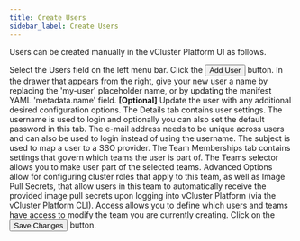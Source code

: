 ```yaml
---
title: Create Users
sidebar_label: Create Users
---
```



Users can be created manually in the vCluster Platform UI as follows.

<Flow id="create-user">
  <Step>
    Select the <NavStep>Users</NavStep> field on the left menu bar.
  </Step>
  <Step>
    Click the <Button>Add User</Button> button.
  </Step>
  <Step>
    In the drawer that appears from the right, give your new user a name by
    replacing the 'my-user' placeholder name, or by updating the manifest YAML
    'metadata.name' field.
  </Step>
  <Step>
    <b>[Optional]</b> Update the user with any additional desired configuration
    options.
    <Flow id="create-user-optional-ui">
      <Step>
        The <Label>Details</Label> tab contains user settings. The username is
        used to login and optionally you can also set the default password in
        this tab. The e-mail address needs to be unique across users and can
        also be used to login instead of using the username. The subject is used
        to map a user to a SSO provider.
      </Step>
      <Step>
        The <Label>Team Memberships</Label> tab contains settings that govern
        which teams the user is part of. The <Label>Teams</Label> selector
        allows you to make user part of the selected teams.
      </Step>
      <Step>
        <Label>Advanced Options</Label> allow for configuring cluster roles that
        apply to this team, as well as Image Pull Secrets, that allow users in
        this team to automatically receive the provided image pull secrets upon
        logging into vCluster Platform (via the vCluster Platform CLI).
      </Step>
      <Step>
        <Label>Access</Label> allows you to define which users and teams have
        access to modify the team you are currently creating.
      </Step>
    </Flow>
  </Step>
  <Step>
    Click on the <Button>Save Changes</Button> button.
  </Step>
</Flow>
